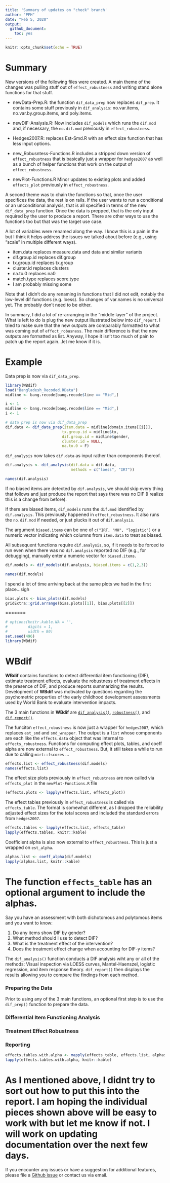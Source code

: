 ```yaml
---
title: 'Summary of updates on "check" branch'
author: "PFH"
date: "Feb 5, 2020"
output:
  github_document:
    toc: yes
---
```



```r
knitr::opts_chunk$set(echo = TRUE)
```

# Summary
New versions of the following files were created. A main theme of the changes was pulling stuff out of `effect_robustness` and writing stand alone functions for that stuff. 

  * newData-Prep.R: the function `dif_data_prep` now replaces `dif_prep`. It contains some stuff previously in `dif_analysis`: no.var.items, no.var.by.group.items, and poly.items.
  
  * newDIF-Analysis.R: Now includes `dif_models` which runs the `dif.mod` and, if necessary, the `no.dif.mod` previously in `effect_robustness`.
  
  * Hedges2007.R: replaces Est-Smd.R with an effect size function that has less input options.
  
  * new_Robusntess-Functions.R includes a stripped down version of `effect_robustness` that is basically
  just a wrapper for `hedges2007` as well as a bunch of helper functions that work on the output of `effect_robustness`. 
  
  * newPlot-Functions.R Minor updates to existing plots and added `effects_plot` previously in `effect_robustness`.
  
A second theme was to chain the functions so that, once the user specifices the data, the rest is on rails. If the user wants to run a conditional or an unconditional analysis, that is all specified in terms of the new `dif_data_prep` function. Once the data is prepped, that is the only input required by the user to produce a report. There are other ways to use the functions too but that was the target use case. 

A lot of variables were renamed along the way. I know this is a pain in the but I think it helps address the issues we talked about before (e.g., using "scale" in multiple different ways).

  * item.data replaces measure.data and data and similar variants
  * dif.group.id replaces dif.group
  * tx.group.id replaces tx.group
  * cluster.id replaces clusters
  * na.to.0 replaces na0
  * match.type replaces score.type
  * I am probably missing some 
  
 Note that I didn't do any renaming in functions that I did not edit, notably the low-level dif functions (e.g. loess). So changes of var.names is no universal yet. The probably don't need to be either. 

In summary, I did a lot of re-arranging in the "middle layer" of the project. What is left to do is plug the new output illustrated below into `dif_report`. I tried to make sure that the new outputs are comparably formatted to what was coming out of `effect_robusness`. The main difference is that the new outputs are formatted as list. Anyway, I hope it isn't too much of pain to patch up the report again...let me know if it is.  

# Example

Data prep is now via `dif_data_prep`. 

```r
library(WBdif)
load("Bangladesh_Recoded.RData")
midline <- bang.recode[bang.recode$line == "Mid",]

i <- 1
midline <- bang.recode[bang.recode$line == "Mid",]
i <- 1

# data prep is now via dif_data_prep
dif.data <- dif_data_prep(item.data = midline[domain.items[[i]]],
                         tx.group.id = midline$tx,
                         dif.group.id = midline$gender,
                         cluster.id = NULL,
                         na.to.0 = F)
```

`dif_analysis` now takes `dif.data` as input rather than components thereof. 

```r
dif.analysis <- dif_analysis(dif.data = dif.data,
                             methods = c("loess", "IRT"))
```
```r
names(dif.analysis)
```
If no biased items are detected by `dif.analysis`, we should skip every thing that follows and just produce the report that says there was no DIF (I realize this is a change from before). 

If there are biased items, `dif_models` runs the `dif.mod` identified by `dif.analysis`. This previously happened in `effect_robustness`. It also runs the `no.dif.mod` if needed, or just plucks it out of `dif.analysis`. 

The argument `biased.items` can be one of `c("IRT, "MH", "logistic")` or a numeric vector indicating which columns from `item.data` to treat as biased. 

All subsequent functions require `dif.analysis`, so, if it needs to be forced to run even when there was no `dif.analysis` reported no DIF (e.g., for debugging), manually enter a numeric vector for `biased.items`. 

```r
dif.models <- dif_models(dif.analysis, biased.items = c(1,2,3))
```
```r
names(dif.models)
```

I spend a lot of time arriving back at the same plots we had in the first place...sigh

```r
bias.plots <- bias_plots(dif.models)
gridExtra::grid.arrange(bias.plots[[1]], bias.plots[[2]])
```
=======
```r
# options(knitr.kable.NA = '',
#         digits = 1,
#         width = 80)
set.seed(496)
library(WBdif)
```


# WBdif

**WBdif** contains functions to detect differential item functioning (DIF), estimate treatment effects, evaluate the robustness of treatment effects in the presence of DIF, and	produce reports summarizing the results. Development of **WBdif** was motivated by questions regarding the psychometric properties of the early childhood development assessments used by World Bank to evaluate intervention impacts.

The 3 main functions in **WBdif** are [`dif_analysis()`](#analysis), [`robustness()`](#robustness), and [`dif_report()`](#report).

The funciton `effect_robustness` is now just a wrapper for `hedges2007`, which replaces `est_smd` and `smd_wrapper`. The output is a `list` whose components are each like the `effects.data` object that was internal to `effects_robustness`. Functions for computing effect plots, tables, and coeff alpha are now external to `effect_robustness`. But, it still takes a while to run due to calling `mirt::fscores` ... 

```r
effects.list <- effect_robustness(dif.models)
names(effects.list)
```

The effect size plots previously in `effect_robustness` are now called via `effects_plot` in the `newPlot-Functions.R` file

```r
(effects.plots <- lapply(effects.list, effects_plot))
```

The effect tables previously in `effect_robustness` is called via `effects_table`. The format is somewhat different, as I dropped the reliability adjusted effect sizes for the total scores and included the standard errors from `hedges2007`. 

```r
effects.tables <- lapply(effects.list, effects_table)
lapply(effects.tables, knitr::kable)
```


Coefficient alpha is also now external to `effect_robustness`. This is just a wrapped on `est_alpha`.

```r
alphas.list <- coeff_alpha(dif.models)
lapply(alphas.list, knitr::kable)
```

The function `effects_table` has an optional argument to include the alphas. 
=======
Say you have an assessment with both dichotomous and polytomous items and you want to know:

  1. Do any items show DIF by gender?
  2. What method should I use to detect DIF?
  3. What is the treatment effect of the intervention?
  4. Does the treatment effect change when accounting for DIF-y items?
  
The `dif_analysis()` function conducts a DIF analysis wiht any or all of the methods: Visual inspection via LOESS curves, Mantel-Haenszel, logistic regression, and item response theory. `dif_report()` then displays the results allowing you to compare the findings from each method. 

### Preparing the Data

Prior to using any of the 3 main functions, an optional first step is to use the `dif_prep()` function to prepare the data.  

### Differential Item Functioning Analysis {#analysis}


### Treatment Effect Robustness {#robustness}

### Reporting {#report}


```r
effects.tables.with.alpha <- mapply(effects_table, effects.list, alphas.list)
lapply(effects.tables.with.alpha, knitr::kable)
```


As I mentioned above, I didnt try to sort out how to put this into the report. I am hoping the individual pieces shown above will be easy to work with but let me know if not. I will work on updating documentation over the next few days.  
=======
If you encounter any issues or have a suggestion for additional features, please file a [Github issue](https://github.com/knickodem/WBdif/issues) or contact us via email.

